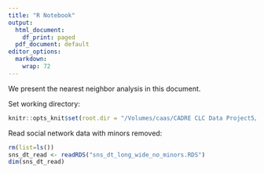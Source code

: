 ```yaml
---
title: "R Notebook"
output:
  html_document:
    df_print: paged
  pdf_document: default
editor_options: 
  markdown: 
    wrap: 72
---
```


We present the nearest neighbor analysis in this document. 

Set working directory:

```r
knitr::opts_knit$set(root.dir = "/Volumes/caas/CADRE CLC Data Project5/Clean Data/AK-SU-NETWORKS-ROUT")
```

Read social network data with minors removed:

```r
rm(list=ls())
sns_dt_read <- readRDS("sns_dt_long_wide_no_minors.RDS")
dim(sns_dt_read)
```